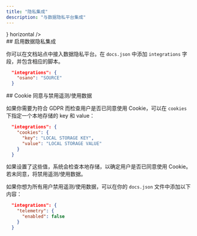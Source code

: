 ```yaml
---
title: "隐私集成"
description: "与数据隐私平台集成"
---
```


<CardGroup>
  <Card title="Osano" href="/zh/integrations/privacy/osano" icon={<svg width="32" height="32" className="h-6 w-6" viewBox="0 0 256 256" fill="none" xmlns="http://www.w3.org/2000/svg"><path fillRule="evenodd" clipRule="evenodd" d="M128 256C198.692 256 256 198.692 256 128C256 57.3076 198.692 0 128 0C57.3076 0 0 57.3076 0 128C0 198.692 57.3076 256 128 256ZM128 192C163.346 192 192 163.346 192 128C192 92.6538 163.346 64 128 64C92.6538 64 64 92.6538 64 128C64 163.346 92.6538 192 128 192Z" fill="#7764FA"/></svg>} horizontal />
</CardGroup>

<div id="enabling-data-privacy-integrations">
  ## 启用数据隐私集成
</div>

你可以在文档站点中接入数据隐私平台。在 `docs.json` 中添加 `integrations` 字段，并包含相应的脚本。

```json
  "integrations": {
    "osano": "SOURCE"
  }
```

<div id="cookie-consent-and-disabling-telemetry">
  ## Cookie 同意与禁用遥测/使用数据
</div>

如果你需要为符合 GDPR 而检查用户是否已同意使用 Cookie，可以在 `cookies` 下指定一个本地存储的 key 和 value：

```json
  "integrations": {
    "cookies": {
      "key": "LOCAL STORAGE KEY",
      "value": "LOCAL STORAGE VALUE"
    }
  }
```

如果设置了这些值，系统会检查本地存储，以确定用户是否已同意使用 Cookie。若未同意，将禁用遥测/使用数据。

如果你想为所有用户禁用遥测/使用数据，可以在你的 `docs.json` 文件中添加以下内容：

```json
  "integrations": {
    "telemetry": {
      "enabled": false
    }
  }
```
